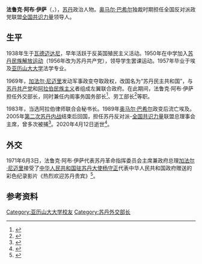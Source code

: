 {{Infobox Politician
| name = 法鲁克·阿布·伊萨
| native_name = Farouk Abu Issa
| image = 
| caption =
| office = 苏丹外交部长
| term_start = 1969年
| term_end = 1971年
| predecessor =[[加法尔·尼迈里|加法尔·尼迈里]]
| successor = [[曼苏尔·哈立德|曼苏尔·哈立德]]
| president = [[加法尔·尼迈里|加法尔·尼迈里]]
| birth_date = {{Birth date|df=yes|1933|8|12}}
| birth_place = [[英埃苏丹|英埃苏丹]][[杰济拉州|杰济拉州]][[瓦德迈达尼|瓦德迈达尼]]
| death_date = {{death date and age|2020|4|12|1933|8|12|df=y}}
| death_place = [[苏丹|苏丹]][[喀土穆|喀土穆]]
| party = [[全国共识力量|全国共识力量]]
| alma_mater = [[亚历山大大学|亚历山大大学]]
| occupation = 律师、政治人物
}}
'''法鲁克·阿布·伊萨'''（{{lang-ar|فاروق أبو عيسى}}，{{bd|1933年|8月12日|2020年|4月12日|catIdx=Abu Issa}}），[[苏丹|苏丹]]政治人物。[[奥马尔·巴希尔|奥马尔·巴希尔]]独裁时期担任全国反对派政党联盟[[全国共识力量|全国共识力量]]领导人。

==生平==
1938年生于[[瓦德迈达尼|瓦德迈达尼]]，早年活跃于反英国殖民主义活动。1950年在中学加入[[苏丹共产党|苏丹民族解放运动]]（1956年改为苏丹共产党），领导学生罢课运动。1957年毕业于埃及[[亚历山大大学|亚历山大大学]]法学专业。

1969年，[[加法尔·尼迈里|加法尔·尼迈里]]发动军事政变夺取政权，改国名为“苏丹民主共和国”，与[[苏丹共产党|苏丹共产党]]和[[阿拉伯民族主义|阿拉伯民族主义]]者组成左翼联合政府。在此期间，法鲁克·阿布·伊萨担任外交部长，同时兼任内阁事务国务部长<ref>{{cite news |title=苏丹外交和内阁事务国务部长说苏丹支持柬国家元首西哈努克合法政权 |work=[[人民日报|人民日报]] |date=1970-04-18 |page=5}}</ref>、劳工部长<ref>{{cite news |title=尼迈里主席和苏丹政府分别发表讲话和宣布决议 |work=人民日报 |date=1970-09-21 |page=5}}</ref>等职。

1983年，当选阿拉伯律师联合会秘书长。1989年[[奥马尔·巴希尔|奥马尔·巴希尔]]政变后流亡埃及。2005年[[第二次苏丹内战|第二次苏丹内战]]结束后回国，担任苏丹反对派-[[全国共识力量|全国共识力量]]联盟总理事会主席，曾多次被捕<ref>{{cite web|title=Democracy behind bars: 11 opposition leaders facing jail or death|url=https://www.theguardian.com/global-development-professionals-network/2015/mar/27/democracy-behind-bars-11-opposition-leaders-facing-jail-or-death|website=[[The_Guardian|The Guardian]]|date=2015-03-27|accessdate=2020-12-06|language=en-GB|archive-date=2021-04-17|archive-url=https://web.archive.org/web/20210417230909/https://www.theguardian.com/global-development-professionals-network/2015/mar/27/democracy-behind-bars-11-opposition-leaders-facing-jail-or-death|dead-url=no}}</ref>。2020年4月12日逝世<ref>{{cite web |title=Obituary tributes for former Sudan Foreign Minister Faroug Abu Eisa |url=https://www.dabangasudan.org/en/all-news/article/obituary-tributes-for-former-sudan-foreign-minister-farouk-abu-issa |publisher=Radio Dabanga |language=en |date=2020-04-13 |access-date=2020-12-06 |archive-date=2021-01-14 |archive-url=https://web.archive.org/web/20210114050606/https://www.dabangasudan.org/en/all-news/article/obituary-tributes-for-former-sudan-foreign-minister-farouk-abu-issa |dead-url=no }}</ref>。

==外交==
1971年6月3日，法鲁克·阿布·伊萨代表苏丹革命指挥委员会主席兼政府总理[[加法尔·尼迈里|加法尔·尼迈里]]接受了[[中国驻苏丹大使列表|中华人民共和国驻苏丹大使]][[杨守正|杨守正]]代表中华人民共和国政府赠送的彩色纪录影片《热烈欢迎苏丹贵宾》<ref>{{cite news |title=杨守正大使代表中国政府 把彩色纪录影片《热烈欢迎苏丹贵宾》赠送给苏丹政府 |work=人民日报 |date=1971-06-05 |page=6}}</ref>。

==参考资料==
{{reflist}}
{{Authority control}}
{{DEFAULTSORT:Abu Issa, Farouk}}
[[Category:亚历山大大学校友|Category:亚历山大大学校友]]
[[Category:苏丹外交部长|Category:苏丹外交部长]]